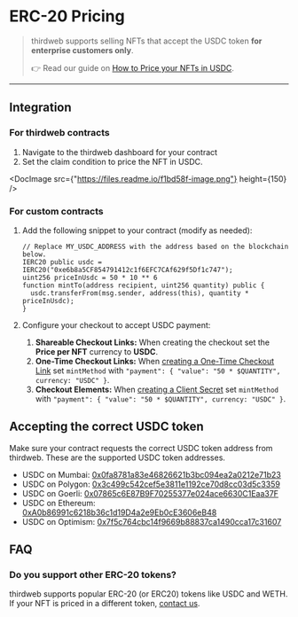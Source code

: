 
# ERC-20 Pricing

> thirdweb supports selling NFTs that accept the USDC token **for enterprise customers only**.
>
> 👉 Read our guide on [How to Price your NFTs in USDC](https://blog.withpaper.com/how-to-price-your-nfts-in-usdc/).

---

## Integration

### For thirdweb contracts

1. Navigate to the thirdweb dashboard for your contract
2. Set the claim condition to price the NFT in USDC.

<DocImage src={"https://files.readme.io/f1bd58f-image.png"} height={150} />

### For custom contracts

1. Add the following snippet to your contract (modify as needed):

   ```solidity
   // Replace MY_USDC_ADDRESS with the address based on the blockchain below.
   IERC20 public usdc = IERC20("0xe6b8a5CF854791412c1f6EFC7CAf629f5Df1c747");
   uint256 priceInUsdc = 50 * 10 ** 6
   function mintTo(address recipient, uint256 quantity) public {
     usdc.transferFrom(msg.sender, address(this), quantity * priceInUsdc);
   }
   ```

2. Configure your checkout to accept USDC payment:
   1. **Shareable Checkout Links:** When creating the checkout set the **Price per NFT** currency to **USDC**.
   2. **One-Time Checkout Links:** When [creating a One-Time Checkout Link](/payments/nft-checkout/one-time-checkout-link) set `mintMethod` with `"payment": { "value": "50 * $QUANTITY", currency: "USDC" }`.
   3. **Checkout Elements:** When [creating a Client Secret](/payments/nft-checkout/elements) set `mintMethod` with `"payment": { "value": "50 * $QUANTITY", currency: "USDC" }`.

## Accepting the correct USDC token

Make sure your contract requests the correct USDC token address from thirdweb. These are the supported USDC token addresses.

- USDC on Mumbai: [0x0fa8781a83e46826621b3bc094ea2a0212e71b23](https://mumbai.polygonscan.com/address/0x0fa8781a83e46826621b3bc094ea2a0212e71b23)
- USDC on Polygon: [0x3c499c542cef5e3811e1192ce70d8cc03d5c3359](https://polygonscan.com/address/0x3c499c542cef5e3811e1192ce70d8cc03d5c3359)
- USDC on Goerli: [0x07865c6E87B9F70255377e024ace6630C1Eaa37F](https://goerli.etherscan.io/address/0x07865c6E87B9F70255377e024ace6630C1Eaa37F)
- USDC on Ethereum: [0xA0b86991c6218b36c1d19D4a2e9Eb0cE3606eB48](https://etherscan.io/address/0xa0b86991c6218b36c1d19d4a2e9eb0ce3606eb48)
- USDC on Optimism: [0x7f5c764cbc14f9669b88837ca1490cca17c31607](https://optimistic.etherscan.io/address/0x7f5c764cbc14f9669b88837ca1490cca17c31607)

## FAQ

### Do you support other ERC-20 tokens?

thirdweb supports popular ERC-20 (or ERC20) tokens like USDC and WETH. If your NFT is priced in a different token, [contact us](mailto:support@withpaper.com).
